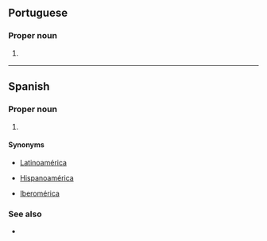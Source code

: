 ==Portuguese==

===Proper noun===
{{pt-proper noun|f|head=[[América]] [[latina|Latina]]}}

# {{l|en|Latin America}} {{gloss|parts of the Americas where Spanish or Portuguese are spoken}}

----

==Spanish==

===Proper noun===
{{head|es|proper noun|g=f|head=[[América]] [[latina|Latina]]}}

# {{l|en|Latin America}} {{gloss|parts of the Americas where Spanish or Portuguese are spoken}}

====Synonyms====
* {{qualifier|Including all Romance languages}} [[Latinoamérica]]
* {{qualifier|Hispanophone countries only}} [[Hispanoamérica]]
* {{qualifier|Spanish and Portuguese speaking countries only}} [[Iberomérica]]

===See also===
* {{l|es|Sudamérica}}